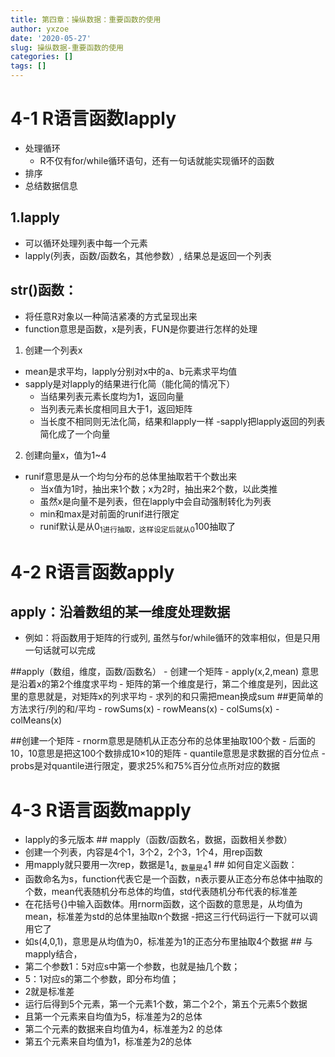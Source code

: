 ```yaml
---
title: 第四章：操纵数据：重要函数的使用
author: yxzoe
date: '2020-05-27'
slug: 操纵数据-重要函数的使用
categories: []
tags: []
---
```


# 4-1  R语言函数lapply
- 处理循环
  - R不仅有for/while循环语句，还有一句话就能实现循环的函数
- 排序
- 总结数据信息

## 1.lapply
- 可以循环处理列表中每一个元素
- lapply(列表，函数/函数名，其他参数）, 结果总是返回一个列表

## str()函数：
- 将任意R对象以一种简洁紧凑的方式呈现出来
- function意思是函数，x是列表，FUN是你要进行怎样的处理
1. 创建一个列表x
- mean是求平均，lapply分别对x中的a、b元素求平均值
-  sapply是对lapply的结果进行化简（能化简的情况下）
	- 当结果列表元素长度均为1，返回向量
	- 当列表元素长度相同且大于1，返回矩阵
	- 当长度不相同则无法化简，结果和lapply一样
-sapply把lapply返回的列表简化成了一个向量 
2. 创建向量x，值为1~4
  - runif意思是从一个均匀分布的总体里抽取若干个数出来
	- 当x值为1时，抽出来1个数；x为2时，抽出来2个数，以此类推
	- 虽然x是向量不是列表，但在lapply中会自动强制转化为列表
	- min和max是对前面的runif进行限定
	- runif默认是从0~1进行抽取，这样设定后就从0~100抽取了
	
# 4-2  R语言函数apply
## apply：沿着数组的某一维度处理数据
- 例如：将函数用于矩阵的行或列, 虽然与for/while循环的效率相似，但是只用一句话就可以完成

##apply（数组，维度，函数/函数名）
- 创建一个矩阵
- apply(x,2,mean)  意思是沿着x的第2个维度求平均
- 矩阵的第一个维度是行，第二个维度是列，因此这里的意思就是，对矩阵x的列求平均
- 求列的和只需把mean换成sum
##更简单的方法求行/列的和/平均
- rowSums(x)
- rowMeans(x)
- colSums(x)
- colMeans(x)

##创建一个矩阵
- rnorm意思是随机从正态分布的总体里抽取100个数
- 后面的10，10意思是把这100个数排成10×10的矩阵
- quantile意思是求数据的百分位点
- probs是对quantile进行限定，要求25%和75%百分位点所对应的数据

# 4-3  R语言函数mapply
- lapply的多元版本
## mapply（函数/函数名，数据，函数相关参数）
- 创建一个列表，内容是4个1，3个2，2个3，1个4，用rep函数
- 用mapply就只要用一次rep，数据是1~4，数量是4~1
## 如何自定义函数：
- 函数命名为s，function代表它是一个函数，n表示要从正态分布总体中抽取的个数，mean代表随机分布总体的均值，std代表随机分布代表的标准差
- 在花括号{}中输入函数体。用rnorm函数，这个函数的意思是，从均值为mean，标准差为std的总体里抽取n个数据
-把这三行代码运行一下就可以调用它了
- 如s(4,0,1)，意思是从均值为0，标准差为1的正态分布里抽取4个数据
## 与mapply结合，
- 第二个参数1：5对应s中第一个参数，也就是抽几个数；
- 5：1对应s的第二个参数，即分布均值；
- 2就是标准差
- 运行后得到5个元素，第一个元素1个数，第二个2个，第五个元素5个数据
- 且第一个元素来自均值为5，标准差为2的总体
- 第二个元素的数据来自均值为4，标准差为2 的总体
- 第五个元素来自均值为1，标准差为2的总体 

